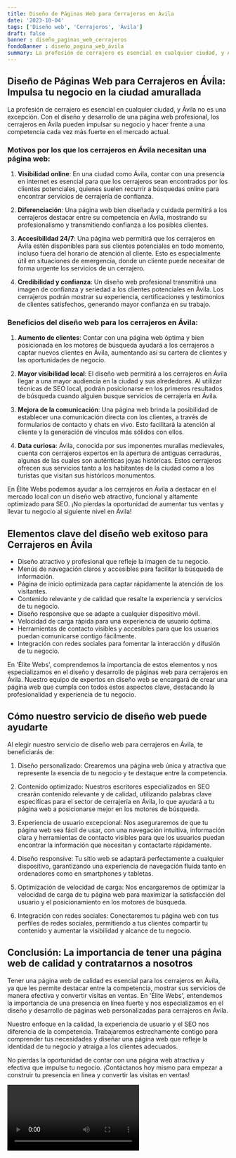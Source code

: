 ```yaml
---
title: Diseño de Páginas Web para Cerrajeros en Ávila
date: '2023-10-04'
tags: ['Diseño web', 'Cerrajeros', 'Ávila']
draft: false
banner : diseño_paginas_web_cerrajeros
fondoBanner : diseño_pagina_web_ávila
summary: La profesión de cerrajero es esencial en cualquier ciudad, y Ávila no es una excepción. Con el diseño y desarrollo de una página web profesional, los cerrajeros en Ávila pueden impulsar su negocio y hacer frente a una competencia cada vez más fuerte en el mercado actual.
---
```


## Diseño de Páginas Web para Cerrajeros en Ávila: Impulsa tu negocio en la ciudad amurallada

La profesión de cerrajero es esencial en cualquier ciudad, y Ávila no es una excepción. Con el diseño y desarrollo de una página web profesional, los cerrajeros en Ávila pueden impulsar su negocio y hacer frente a una competencia cada vez más fuerte en el mercado actual.

### Motivos por los que los cerrajeros en Ávila necesitan una página web:

1. **Visibilidad online**: En una ciudad como Ávila, contar con una presencia en internet es esencial para que los cerrajeros sean encontrados por los clientes potenciales, quienes suelen recurrir a búsquedas online para encontrar servicios de cerrajería de confianza.

2. **Diferenciación**: Una página web bien diseñada y cuidada permitirá a los cerrajeros destacar entre su competencia en Ávila, mostrando su profesionalismo y transmitiendo confianza a los posibles clientes.

3. **Accesibilidad 24/7**: Una página web permitirá que los cerrajeros en Ávila estén disponibles para sus clientes potenciales en todo momento, incluso fuera del horario de atención al cliente. Esto es especialmente útil en situaciones de emergencia, donde un cliente puede necesitar de forma urgente los servicios de un cerrajero.

4. **Credibilidad y confianza**: Un diseño web profesional transmitirá una imagen de confianza y seriedad a los clientes potenciales en Ávila. Los cerrajeros podrán mostrar su experiencia, certificaciones y testimonios de clientes satisfechos, generando mayor confianza en su trabajo.

### Beneficios del diseño web para los cerrajeros en Ávila:

1. **Aumento de clientes**: Contar con una página web óptima y bien posicionada en los motores de búsqueda ayudará a los cerrajeros a captar nuevos clientes en Ávila, aumentando así su cartera de clientes y las oportunidades de negocio.

2. **Mayor visibilidad local**: El diseño web permitirá a los cerrajeros en Ávila llegar a una mayor audiencia en la ciudad y sus alrededores. Al utilizar técnicas de SEO local, podrán posicionarse en los primeros resultados de búsqueda cuando alguien busque servicios de cerrajería en Ávila.

3. **Mejora de la comunicación**: Una página web brinda la posibilidad de establecer una comunicación directa con los clientes, a través de formularios de contacto y chats en vivo. Esto facilitará la atención al cliente y la generación de vínculos más sólidos con ellos.

4. **Data curiosa**: Ávila, conocida por sus imponentes murallas medievales, cuenta con cerrajeros expertos en la apertura de antiguas cerraduras, algunas de las cuales son auténticas joyas históricas. Estos cerrajeros ofrecen sus servicios tanto a los habitantes de la ciudad como a los turistas que visitan sus históricos monumentos.

En Élite Webs podemos ayudar a los cerrajeros en Ávila a destacar en el mercado local con un diseño web atractivo, funcional y altamente optimizado para SEO. ¡No pierdas la oportunidad de aumentar tus ventas y llevar tu negocio al siguiente nivel en Ávila!

<GifSeo />

<Cta />

## Elementos clave del diseño web exitoso para Cerrajeros en Ávila

- Diseño atractivo y profesional que refleje la imagen de tu negocio.
- Menús de navegación claros y accesibles para facilitar la búsqueda de información.
- Página de inicio optimizada para captar rápidamente la atención de los visitantes.
- Contenido relevante y de calidad que resalte la experiencia y servicios de tu negocio.
- Diseño responsive que se adapte a cualquier dispositivo móvil.
- Velocidad de carga rápida para una experiencia de usuario óptima.
- Herramientas de contacto visibles y accesibles para que los usuarios puedan comunicarse contigo fácilmente.
- Integración con redes sociales para fomentar la interacción y difusión de tu negocio.

En 'Élite Webs', comprendemos la importancia de estos elementos y nos especializamos en el diseño y desarrollo de páginas web para cerrajeros en Ávila. Nuestro equipo de expertos en diseño web se encargará de crear una página web que cumpla con todos estos aspectos clave, destacando la profesionalidad y experiencia de tu negocio.

## Cómo nuestro servicio de diseño web puede ayudarte

Al elegir nuestro servicio de diseño web para cerrajeros en Ávila, te beneficiarás de:

1. Diseño personalizado: Crearemos una página web única y atractiva que represente la esencia de tu negocio y te destaque entre la competencia.

2. Contenido optimizado: Nuestros escritores especializados en SEO crearán contenido relevante y de calidad, utilizando palabras clave específicas para el sector de cerrajería en Ávila, lo que ayudará a tu página web a posicionarse mejor en los motores de búsqueda.

3. Experiencia de usuario excepcional: Nos aseguraremos de que tu página web sea fácil de usar, con una navegación intuitiva, información clara y herramientas de contacto visibles para que los usuarios puedan encontrar la información que necesitan y contactarte rápidamente.

4. Diseño responsive: Tu sitio web se adaptará perfectamente a cualquier dispositivo, garantizando una experiencia de navegación fluida tanto en ordenadores como en smartphones y tabletas.

5. Optimización de velocidad de carga: Nos encargaremos de optimizar la velocidad de carga de tu página web para maximizar la satisfacción del usuario y el posicionamiento en los motores de búsqueda.

6. Integración con redes sociales: Conectaremos tu página web con tus perfiles de redes sociales, permitiendo a tus clientes compartir tu contenido y aumentar la visibilidad y alcance de tu negocio.

## Conclusión: La importancia de tener una página web de calidad y contratarnos a nosotros

Tener una página web de calidad es esencial para los cerrajeros en Ávila, ya que les permite destacar entre la competencia, mostrar sus servicios de manera efectiva y convertir visitas en ventas. En 'Élite Webs', entendemos la importancia de una presencia en línea fuerte y nos especializamos en el diseño y desarrollo de páginas web personalizadas para cerrajeros en Ávila.

Nuestro enfoque en la calidad, la experiencia de usuario y el SEO nos diferencia de la competencia. Trabajaremos estrechamente contigo para comprender tus necesidades y diseñar una página web que refleje la identidad de tu negocio y atraiga a los clientes adecuados.

No pierdas la oportunidad de contar con una página web atractiva y efectiva que impulse tu negocio. ¡Contáctanos hoy mismo para empezar a construir tu presencia en línea y convertir las visitas en ventas!

<Video />

<CtaBot job='Cerrajeros' city='Ávila'/>

<Gmaps query='Ávila+españa+maps' />